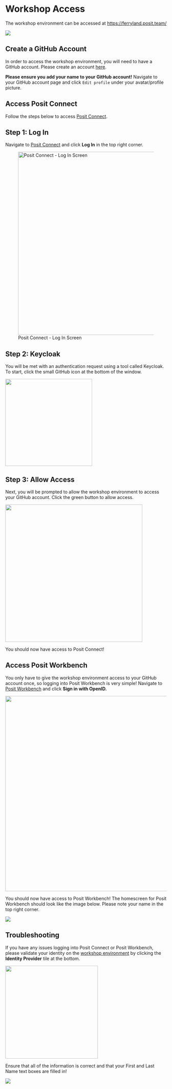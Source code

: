 # Workshop Access

The workshop environment can be accessed at <https://ferryland.posit.team/>

![](images/ptd.png){#ptd fig-align="center"}

## Create a GitHub Account

In order to access the workshop environment, you will need to have a GitHub account. Please create an account [here](https://github.com/).

::: callout-important
**Please ensure you add your name to your GitHub account!** Navigate to your GitHub account page and click `Edit profile` under your avatar/profile picture.
:::

## Access Posit Connect

Follow the steps below to access [Posit Connect](https://pub.ferryland.posit.team/).

::: panel-tabset
## Step 1: Log In

Navigate to [Posit Connect](https://pub.ferryland.posit.team/) and click **Log In** in the top right corner.

![Posit Connect - Log In Screen](images/PCT-login.png){#pct-login fig-align="center" width="570"}

## Step 2: Keycloak

You will be met with an authentication request using a tool called Keycloak. To start, click the small GitHub icon at the bottom of the window.

![](images/keycloak.png){#keycloak fig-align="center" width="271"}

## Step 3: Allow Access

Next, you will be prompted to allow the workshop environment to access your GitHub account. Click the green button to allow access.

![](images/authorize-github.png){#authorize-github fig-align="center" width="428"}

You should now have access to Posit Connect!
:::

## Access Posit Workbench

You only have to give the workshop environment access to your GitHub account once, so logging into Posit Workbench is very simple! Navigate to [Posit Workbench](https://dev.ferryland.posit.team/) and click **Sign in with OpenID.**

![](images/openid.png){#openid fig-align="center" width="608"}

You should now have access to Posit Workbench! The homescreen for Posit Workbench should look like the image below. Please note your name in the top right corner.

![](images/pwb-homescreen.png){#pwb-homescreen fig-align="center"}

## Troubleshooting

If you have any issues logging into Posit Connect or Posit Workbench, please validate your identity on the [workshop environment](https://ferryland.posit.team/) by clicking the **Identity Provider** tile at the bottom.

![](images/identity-provider-tile.png){#identity-provider-tile fig-align="center" width="289"}

Ensure that all of the information is correct and that your First and Last Name text boxes are filled in!

![](images/identity-provider.png){#identity-provider fig-align="center"}
